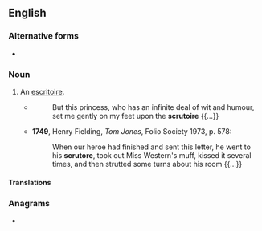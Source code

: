 ==English==

===Alternative forms===
* {{l|en|scrutoire}}

===Noun===
{{en-noun}}

# An [[escritoire]].
#* {{RQ:Swift Gulliver|II|III}}
#*: But this princess, who has an infinite deal of wit and humour, set me gently on my feet upon the '''scrutoire''' {{...}}
#* '''1749''', Henry Fielding, ''Tom Jones'', Folio Society 1973, p. 578:
#*: When our heroe had finished and sent this letter, he went to his '''scrutore''', took out Miss Western's muff, kissed it several times, and then strutted some turns about his room {{...}}

====Translations====
{{trans-see|escritoire}}

===Anagrams===
* {{anagrams|en|a=ceorrstu|Courters|courters|rectours}}